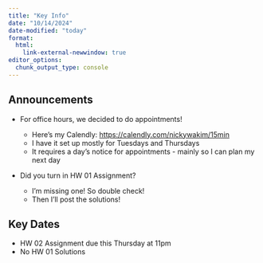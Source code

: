 ```yaml
---
title: "Key Info"
date: "10/14/2024"
date-modified: "today"
format: 
  html:
    link-external-newwindow: true
editor_options: 
  chunk_output_type: console
---
```


## Announcements

- For office hours, we decided to do appointments!
  - Here's my Calendly: <https://calendly.com/nickywakim/15min>
  - I have it set up mostly for Tuesdays and Thursdays
  - It requires a day's notice for appointments - mainly so I can plan my next day
  
- Did you turn in HW 01 Assignment?

  - I'm missing one! So double check!
  - Then I'll post the solutions!

## Key Dates

- HW 02 Assignment due this Thursday at 11pm
- No HW 01 Solutions

